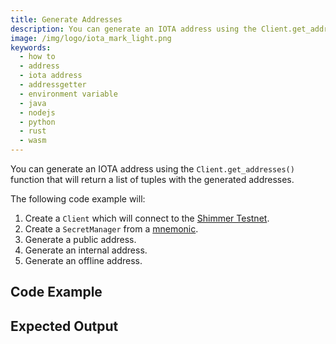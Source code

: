 ```yaml
---
title: Generate Addresses
description: You can generate an IOTA address using the Client.get_addresses() function that will return a list of tuples with the generated addresses.
image: /img/logo/iota_mark_light.png
keywords:
  - how to
  - address
  - iota address
  - addressgetter
  - environment variable
  - java
  - nodejs
  - python
  - rust
  - wasm
---
```



You can generate an IOTA address using the `Client.get_addresses()` function that will return a list of tuples with the
generated addresses.

The following code example will:

1. Create a `Client` which will connect to the [Shimmer Testnet](https://api.testnet.shimmer.network).
2. Create a `SecretManager` from a [mnemonic](02_generate_mnemonic.mdx).
3. Generate a public address.
4. Generate an internal address.
5. Generate an offline address.

<IotaJs exampleURL='https://wiki.iota.org/iota.js/how_tos/address' />

## Code Example

<Tabs groupId='language' queryString>
  <TabItem value='rust' label='Rust'>
    <RustCode />
  </TabItem>
  <TabItem value='typescript-node' label='Typescript (Node.js)'>
    <NodejsCode />
  </TabItem>
  <TabItem value='python' label='Python'>
    <PythonCode />
  </TabItem>
  <TabItem value='java' label='Java'>
    <JavaCode />
  </TabItem>
</Tabs>

## Expected Output

<Tabs groupId='language' queryString>
  <TabItem value='rust' label='Rust'>
    <RustOutput />
  </TabItem>
  <TabItem value='typescript-node' label='Typescript (Node.js)'>
    <NodejsOutput />
  </TabItem>
  <TabItem value='python' label='Python'>
    <PythonOutput />
  </TabItem>
  <TabItem value='java' label='Java'>
    <JavaOutput />
  </TabItem>
</Tabs>
